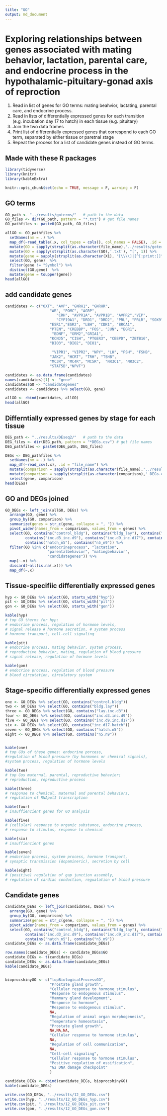 ```yaml
---
title: "GO"
output: md_document
---
```


# Exploring relationships between genes associated with mating behavior, lactation, parental care, and endocrine process in the hypothalamic-pituitary-gonad axis of reproction



1. Read in list of genes for GO terms: mating beahvior, lactating, parental care, and endocrine process.
2. Read in lists of differentially expressed genes for each transition (e.g. incubation day 17 to hatch) in each tissue (e.g. pituitary)
3. Join the two data frames
4. Print list of differentially expressed genes that correspond to each GO term, separated by either tissue or paretnal stage
5. Repeat the process for a list of candidate genes instead of GO terms.

## Made with these R packages

```r
library(tidyverse)
library(knitr)
library(kableExtra)

knitr::opts_chunk$set(echo = TRUE, message = F, warning = F)

```

## GO terms

```r

GO_path <- "../results/goterms/"   # path to the data
GO_files <- dir(GO_path, pattern = "*.txt") # get file names
GO_pathfiles <- paste0(GO_path, GO_files)

allGO <- GO_pathfiles %>%
  setNames(nm = .) %>% 
  map_df(~read_table(.x, col_types = cols(), col_names = FALSE), .id = "file_name") %>% 
  mutate(GO = sapply(strsplit(as.character(file_name),'../results/goterms/'), "[", 2)) %>% 
  mutate(GO = sapply(strsplit(as.character(GO),'.txt'), "[", 1)) %>% 
  mutate(gene = sapply(strsplit(as.character(X1), "[\\\\]|[^[:print:]]" ), "[", 2)) %>% 
  select(GO, gene)  %>%
  filter(gene != "Symbol") %>%
  distinct(GO,gene)  %>%
  mutate(gene = toupper(gene))
head(allGO)
```


## add candidate genes

```r
candidates <- c("OXT", "AVP", "GNRH1", "GNRHR", 
                    "AR", "POMC", "AGRP", 
                       "CRH", "AVPR1A", "AVPR1B", "AVPR2","VIP",
                       "CYP19A1", "DRD1", "DRD2", "PRL", "PRLR", "SOX9", 
                    "ESR1","ESR2", "LBH", "CDK1", "BRCA1",
                    "PTEN", "CREBBP", "FOS", "JUN", "EGR1",
                     "BDNF", "GRM2","GRIA1",
                    "KCNJ5", "CISH", "PTGER3", "CEBPD", "ZBTB16", 
                    "DIO3", "DIO2", "DIO1",
                    
                     "VIPR1", "VIPR2", "NPY", "LH", "FSH", "FSHB",
                    "JAK2", "HCRT", "TRH", "TSHB",
                    "MC3R", "MC4R", "MC5R",  "NR3C1", "NR3C2",
                    "STAT5B","NPVF")

candidates <- as.data.frame(candidates)
names(candidates)[1] <- "gene"
candidates$GO <- "candidategenes"
candidates <- candidates %>% select(GO, gene)

allGO <- rbind(candidates, allGO)
head(allGO)
```

## Differntially expressed genes by stage for each tissue

```r

DEG_path <- "../results/DEseq2/"   # path to the data
DEG_files <- dir(DEG_path, pattern = "*DEGs.csv") # get file names
DEG_pathfiles <- paste0(DEG_path, DEG_files)

DEGs <- DEG_pathfiles %>%
  setNames(nm = .) %>% 
  map_df(~read_csv(.x), .id = "file_name") %>%
  mutate(comparison = sapply(strsplit(as.character(file_name),'../results/DEseq2/*'), "[", 2)) %>% 
  mutate(comparison = sapply(strsplit(as.character(comparison),'_DEGs.csv'), "[", 1)) %>% 
  select(gene, comparison)
head(DEGs)
```

## GO and DEGs joined


```r
GO_DEGs <- left_join(allGO, DEGs) %>%
  arrange(GO, gene) %>%
  group_by(GO, comparison) %>%
  summarize(genes = str_c(gene, collapse = ", ")) %>% 
  pivot_wider(names_from = comparison, values_from = genes) %>% 
  select(GO, contains("control_bldg"), contains("bldg_lay"), contains("lay_inc.d3"),
         contains("inc.d3_inc.d9"), contains("inc.d9_inc.d17"), contains("inc.d17_hatch"),
         contains("hatch_n5"), contains("n5_n9")) %>%
  filter(GO %in% c("endocrineprocess", "lactation", 
                   "parentalbehavior", "matingbehavior",
                   "candidategenes")) %>% 
  map(~.x) %>%
  discard(~all(is.na(.x))) %>%
  map_df(~.x)
```


## Tissue-specifiic differentially expressed genes 

```r
hyp <- GO_DEGs %>% select(GO, starts_with("hyp"))
pit <- GO_DEGs %>% select(GO, starts_with("pit"))
gon <- GO_DEGs %>% select(GO, starts_with("gon"))

kable(hyp)  
# top GO therms for hyp:
# endocrine process, regulation of hormone levels,
# signal release # hormone secretion, # system process
# hormone transport, cell-cell signaling

kable(pit)
# endocrine process, mating behavior, system process,
# reproductive behavior, mating, regulation of blood pressure
# signal release, regulation of hormone levels

kable(gon)  
# endocrine process, regulation of blood pressure
# blood circutation, circulatory system
```

## Stage-specific differentially expressed genes 

```r
one <- GO_DEGs %>% select(GO, contains("control.bldg"))
two <- GO_DEGs %>% select(GO, contains("bldg.lay"))
three <- GO_DEGs %>% select(GO, contains("lay.inc.d3"))
four <- GO_DEGs %>% select(GO, contains("inc.d3.inc.d9"))
five <- GO_DEGs %>% select(GO, contains("inc.d9.inc.d17"))
six <- GO_DEGs %>% select(GO, contains("inc.d17.hatch"))
seven <- GO_DEGs %>% select(GO, contains("hatch.n5"))
eight <- GO_DEGs %>% select(GO, contains("n5.n9"))


kable(one) 
# top GOs of these genes: endocrine porcess, 
#regulation of blood pressure (by hormones or chemical signals), 
#system process, regulation of hormone levels

kable(two) 
# top Gos maternal, parental, reproductive behavior; 
# reproduction, reproductive process

kable(three) 
# response to chemical, maternal and parental behaviors, 
# regulation of RNApolI transcription

kable(four) 
# insuffiencient genes for GO analysis

kable(five) 
# (cellular) response to organic substance, endocrine process, 
# response to stimulus, response to chemical 

kable(six)  
# insuffiencient genes

kable(seven) 
# endocrine process, system process, hormone transport, 
# synaptic transmission (dopamineric), secretion by cell

kable(eight) 
# (positive) regulation of gap junction assembly, 
# regulation of cardiac conduction, regualation of blood pressure

```


## Candidate genes

```r
candidate_DEGs <- left_join(candidates, DEGs) %>%
  arrange(GO, gene) %>%
  group_by(GO, comparison) %>%
  summarize(genes = str_c(gene, collapse = ", ")) %>%
  pivot_wider(names_from = comparison, values_from = genes) %>% 
  select(GO, contains("control_bldg"), contains("bldg_lay"), contains("lay_inc.d3"),
         contains("inc.d3_inc.d9"), contains("inc.d9_inc.d17"), contains("inc.d17_hatch"),
         contains("hatch_n5"), contains("n5_n9"))
candidate_DEGs <- as.data.frame(candidate_DEGs)

row.names(candidate_DEGs) <- candidate_DEGs$GO  
candidate_DEGs <- t(candidate_DEGs)
candidate_DEGs <- as.data.frame(candidate_DEGs)
kable(candidate_DEGs) 


bioprocshinyGO <- c("topBiologicalProcessGO",
                    "Prostate gland growth",
                    "Cellular response to hormone stimulus",
                    "Response to endogenous stimulus",
                    "Mammary gland development",
                    "Response to hormone",
                    "Response to endogenous stimulus",
                    NA,
                    "Regulation of animal organ morphogenesis",
                    "Temperature homeostasis",
                    "Prostate gland growth",
                    NA,NA,NA,
                    "Cellular response to hormone stimulus",
                    NA,
                    "Regulation of cell communication",
                    NA,
                    "Cell-cell signaling",
                    "Cellular response to hormone stimulus",
                    "Positive regulation of ossification",
                    "G2 DNA damage checkpoint"
                    )

candidate_DEGs <- cbind(candidate_DEGs, bioprocshinyGO)
kable(candidate_DEGs)


```

```r
write.csv(GO_DEGs, "../results/12_GO_DEGs.csv")
write.csv(hyp, "../results/12_GO_DEGs_hyp.csv")
write.csv(pit, "../results/12_GO_DEGs_pit.csv")
write.csv(gon, "../results/12_GO_DEGs_gon.csv")
```
